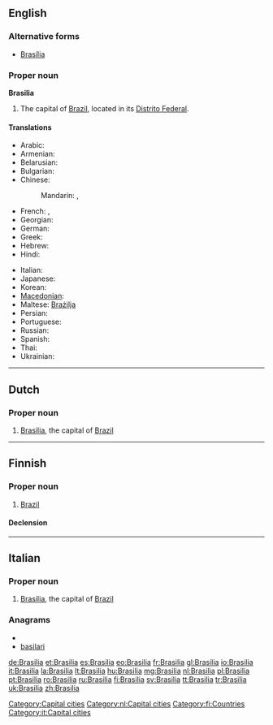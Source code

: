 {{wikipedia}}
==English==

===Alternative forms===
* [[Brasília]]

===Proper noun===
'''Brasilia'''

# The capital of [[Brazil]], located in its [[Distrito Federal]].

====Translations====
{{trans-top|The capital of Brazil}}
* Arabic: {{t|ar|برازيليا|f|tr=braziiliya}}
* Armenian: {{t-|hy|Բրազիլիա|tr=Brazilia}}
* Belarusian: {{t|be|Бразілія|f|tr=Brazílija|xs=Belarusian}}
* Bulgarian: {{t-|bg|Бразилия|f|tr=Brazílija}}
* Chinese:
*: Mandarin: {{t|cmn|巴西利亞|sc=Hani}},  {{t|cmn|巴西利亚|tr=Bāxīlìyà|sc=Hani}}
* French: {{t+|fr|Brasília}},  {{t+|fr|Brasilia}}
* Georgian: {{t|ka|ბრაზილია|tr=brazilia|sc=Geor|xs=Georgian}}
* German: {{t+|de|Brasília|n}}
* Greek: {{t-|el|Μπραζίλια|f|tr=Brazília}}
* Hebrew: {{t|he|ברזיליה|tr=brazylia}}
* Hindi: {{t|hi|ब्रासीलिया|tr=brāsīliyā|xs=Hindi}}
{{trans-mid}}
* Italian: {{t+|it|Brasilia}}
* Japanese: {{t+|ja|ブラジリア|tr=Burajiria}}
* Korean: {{t-|ko|브라질리아|tr=Beurajillia|sc=Hang}}
* [[Macedonian]]: {{t|mk|Бразилија|f|tr=Brazílija}}
* Maltese: [[Brażilja]]
* Persian: {{t|fa|برازیلیا|xs=Persian}}
* Portuguese: {{t+|pt|Brasília}}
* Russian: {{t+|ru|Бразилиа|f|tr=Brazília}} {{indeclinable}}
* Spanish: {{t+|es|Brasilia|f}}
* Thai: {{t|th|บราซิเลีย}}
* Ukrainian: {{t|uk|Бразиліа|f|tr=Brazýlia|xs=Ukrainian}}
{{trans-bottom}}

[[Category:Capital cities]]

----

==Dutch==
{{wikipedia|lang=nl}}

===Proper noun===
{{infl|nl|proper noun}}

# [[#English|Brasilia]], the capital of [[Brazil]]

[[Category:nl:Capital cities]]

----

==Finnish==
{{wikipedia|lang=fi}}

===Proper noun===
{{infl|fi|proper noun}}

# [[Brazil]]

====Declension====
{{fi-decl-kulkija|Brasili|np=1}}

[[Category:fi:Countries]]

----

==Italian==
{{wikipedia|lang=it}}

===Proper noun===
{{it-proper noun}} {{f}}

# [[#English|Brasilia]], the capital of [[Brazil]]

===Anagrams===
* {{alphagram|aabiilrs}}
* [[basilari#Italian|basilari]]

[[Category:it:Capital cities]]

[[de:Brasilia]]
[[et:Brasilia]]
[[es:Brasilia]]
[[eo:Brasilia]]
[[fr:Brasilia]]
[[gl:Brasilia]]
[[io:Brasilia]]
[[it:Brasilia]]
[[la:Brasilia]]
[[lt:Brasilia]]
[[hu:Brasilia]]
[[mg:Brasilia]]
[[nl:Brasilia]]
[[pl:Brasilia]]
[[pt:Brasilia]]
[[ro:Brasilia]]
[[ru:Brasilia]]
[[fi:Brasilia]]
[[sv:Brasilia]]
[[tt:Brasilia]]
[[tr:Brasilia]]
[[uk:Brasilia]]
[[zh:Brasilia]]